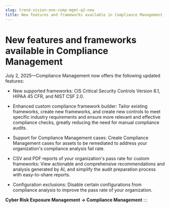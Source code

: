 ```yaml
---
slug: trend-vision-one-comp-mgmt-q2-new
title: New features and frameworks available in Compliance Management
---
```

# New features and frameworks available in Compliance Management

July 2, 2025—Compliance Management now offers the following updated features:

- New supported frameworks: CIS Critical Security Controls Version 8.1, HIPAA 45 CFR, and NIST CSF 2.0.

- Enhanced custom compliance framework builder: Tailor existing frameworks, create new frameworks, and create new controls to meet specific industry requirements and ensure more relevant and effective compliance checks, greatly reducing the need for manual compliance audits.

- Support for Compliance Management cases: Create Compliance Management cases for assets to be remediated to address your organization's compliance analysis fail rate.

- CSV and PDF reports of your organization's pass rate for custom frameworks: View actionable and comprehensive recommendations and analysis generated by AI, and simplify the audit preparation process with easy-to-share reports.

- Configuration exclusions: Disable certain configurations from compliance analysis to improve the pass rate of your organization.

**Cyber Risk Exposure Management → Compliance Management**
:::
